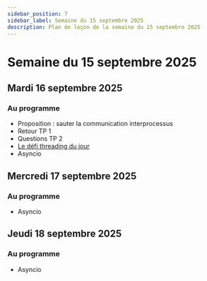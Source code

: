 ```yaml
---
sidebar_position: 7
sidebar_label: Semaine du 15 septembre 2025
description: Plan de leçon de la semaine du 15 septembre 2025
---
```


# Semaine du 15 septembre 2025

## Mardi 16 septembre 2025

### Au programme

- Proposition : sauter la communication interprocessus
- Retour TP 1
- Questions TP 2
- [Le défi threading du jour](https://github.com/archambaultv-prof/2025E-420-920-MA-Thread)
- Asyncio

## Mercredi 17 septembre 2025

### Au programme

- Asyncio

## Jeudi 18 septembre 2025

### Au programme

- Asyncio
